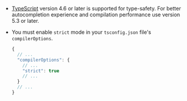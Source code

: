 - [TypeScript](https://www.typescriptlang.org/) version 4.6 or later is supported for type-safety. For better autocompletion experience and compilation performance use version 5.3 or later.

- You must enable `strict` mode in your `tsconfig.json` file's `compilerOptions`.

  ```ts title="tsconfig.json"
  {
    // ...
    "compilerOptions": {
      // ...
      "strict": true
      // ...
    }
    // ...
  }
  ```
